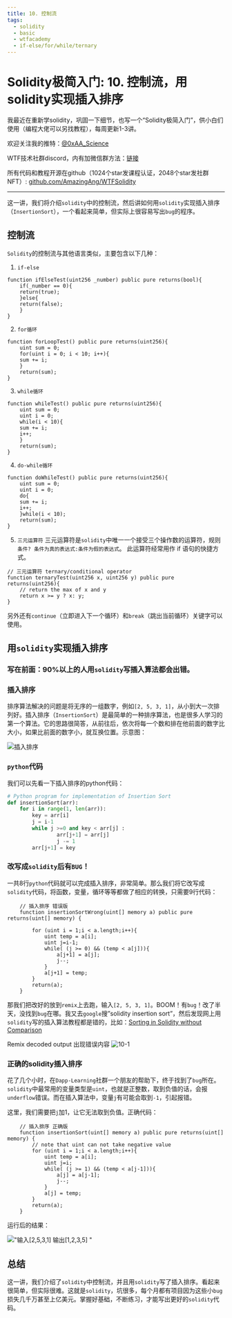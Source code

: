 ```yaml
---
title: 10. 控制流
tags:
  - solidity
  - basic
  - wtfacademy
  - if-else/for/while/ternary
---
```



# Solidity极简入门: 10. 控制流，用solidity实现插入排序

<QuizProgress courseId={SOLIDITY_COURSE_ID} lessonId={SOLIDITY_BASIC_LESSON_ID_10}></QuizProgress>

我最近在重新学solidity，巩固一下细节，也写一个“Solidity极简入门”，供小白们使用（编程大佬可以另找教程），每周更新1-3讲。

欢迎关注我的推特：[@0xAA_Science](https://twitter.com/0xAA_Science)

WTF技术社群discord，内有加微信群方法：[链接](https://discord.gg/5akcruXrsk)

所有代码和教程开源在github（1024个star发课程认证，2048个star发社群NFT）: [github.com/AmazingAng/WTFSolidity](https://github.com/AmazingAng/WTFSolidity)

-----
这一讲，我们将介绍`solidity`中的控制流，然后讲如何用`solidity`实现插入排序（`InsertionSort`），一个看起来简单，但实际上很容易写出`bug`的程序。

## 控制流
`Solidity`的控制流与其他语言类似，主要包含以下几种：

1. `if-else`

```solidity
function ifElseTest(uint256 _number) public pure returns(bool){
    if(_number == 0){
	return(true);
    }else{
	return(false);
    }
}
```
2. `for循环`

```solidity
function forLoopTest() public pure returns(uint256){
    uint sum = 0;
    for(uint i = 0; i < 10; i++){
	sum += i;
    }
    return(sum);
}
```
3. `while循环`

```solidity
function whileTest() public pure returns(uint256){
    uint sum = 0;
    uint i = 0;
    while(i < 10){
	sum += i;
	i++;
    }
    return(sum);
}
```
4. `do-while循环`

```solidity
function doWhileTest() public pure returns(uint256){
    uint sum = 0;
    uint i = 0;
    do{
	sum += i;
	i++;
    }while(i < 10);
    return(sum);
}
```

5. `三元运算符`
三元运算符是`solidity`中唯一一个接受三个操作数的运算符，规则`条件? 条件为真的表达式:条件为假的表达式`。 此运算符经常用作 if 语句的快捷方式。

```solidity
// 三元运算符 ternary/conditional operator
function ternaryTest(uint256 x, uint256 y) public pure returns(uint256){
    // return the max of x and y
    return x >= y ? x: y; 
}
```

另外还有`continue`（立即进入下一个循环）和`break`（跳出当前循环）关键字可以使用。

## 用`solidity`实现插入排序
### 写在前面：90%以上的人用`solidity`写插入算法都会出错。

### 插入排序
排序算法解决的问题是将无序的一组数字，例如`[2, 5, 3, 1]`，从小到大一次排列好。插入排序（`InsertionSort`）是最简单的一种排序算法，也是很多人学习的第一个算法。它的思路很简答，从前往后，依次将每一个数和排在他前面的数字比大小，如果比前面的数字小，就互换位置。示意图：

![插入排序](https://i.pinimg.com/originals/92/b0/34/92b034385c440e08bc8551c97df0a2e3.gif)

### `python`代码
我们可以先看一下插入排序的python代码：
```python
# Python program for implementation of Insertion Sort
def insertionSort(arr):
	for i in range(1, len(arr)):
		key = arr[i]
		j = i-1
		while j >=0 and key < arr[j] :
				arr[j+1] = arr[j]
				j -= 1
		arr[j+1] = key
```
### 改写成`solidity`后有`BUG`！
一共8行`python`代码就可以完成插入排序，非常简单。那么我们将它改写成`solidity`代码，将函数，变量，循环等等都做了相应的转换，只需要9行代码：
``` solidity
    // 插入排序 错误版
    function insertionSortWrong(uint[] memory a) public pure returns(uint[] memory) {
        
        for (uint i = 1;i < a.length;i++){
            uint temp = a[i];
            uint j=i-1;
            while( (j >= 0) && (temp < a[j])){
                a[j+1] = a[j];
                j--;
            }
            a[j+1] = temp;
        }
        return(a);
    }
```
那我们把改好的放到`remix`上去跑，输入`[2, 5, 3, 1]`。BOOM！有`bug`！改了半天，没找到`bug`在哪。我又去`google`搜”solidity insertion sort”，然后发现网上用`solidity`写的插入算法教程都是错的，比如：[Sorting in Solidity without Comparison](https://medium.com/coinmonks/sorting-in-solidity-without-comparison-4eb47e04ff0d)

Remix decoded output 出现错误内容
![10-1](./img/10-1.jpg)

### 正确的solidity插入排序
花了几个小时，在`Dapp-Learning`社群一个朋友的帮助下，终于找到了`bug`所在。`solidity`中最常用的变量类型是`uint`，也就是正整数，取到负值的话，会报`underflow`错误。而在插入算法中，变量`j`有可能会取到`-1`，引起报错。

这里，我们需要把`j`加1，让它无法取到负值。正确代码：
```solidity
    // 插入排序 正确版
    function insertionSort(uint[] memory a) public pure returns(uint[] memory) {
        // note that uint can not take negative value
        for (uint i = 1;i < a.length;i++){
            uint temp = a[i];
            uint j=i;
            while( (j >= 1) && (temp < a[j-1])){
                a[j] = a[j-1];
                j--;
            }
            a[j] = temp;
        }
        return(a);
    }
```
运行后的结果：

!["输入[2,5,3,1] 输出[1,2,3,5]
"](https://images.mirror-media.xyz/publication-images/S-i6rwCMeXoi8eNJ0fRdB.png?height=300&width=554)

## 总结
这一讲，我们介绍了`solidity`中控制流，并且用`solidity`写了插入排序。看起来很简单，但实际很难。这就是`solidity`，坑很多，每个月都有项目因为这些小`bug`损失几千万甚至上亿美元。掌握好基础，不断练习，才能写出更好的`solidity`代码。

<QuizForm courseId={SOLIDITY_COURSE_ID} lessonId={SOLIDITY_BASIC_LESSON_ID_10}></QuizForm>

